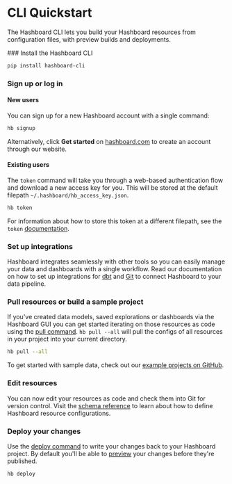 
# CLI Quickstart

The Hashboard CLI lets you build your Hashboard resources from configuration files, with preview builds and deployments.

<Steps>
### Install the Hashboard CLI

```bash copy
pip install hashboard-cli
```

### Sign up or log in

#### New users

You can sign up for a new Hashboard account with a single command:

```bash copy
hb signup
```

Alternatively, click <strong>Get started</strong> on [hashboard.com](https://hashboard.com) to create an account through our website.

#### Existing users

The `token` command will take you through a web-based authentication flow and download a new access key for you. This will be stored at
the default filepath `~/.hashboard/hb_access_key.json`.

```bash copy
hb token
```

For information about how to store this token at a different filepath, see the `token` [documentation](/docs/data-ops/cli/token).

### Set up integrations

Hashboard integrates seamlessly with other tools so you can easily manage your data and dashboards with a single workflow. Read our documentation on how to set up integrations for [dbt](./dbt-integration) and [Git](./git-integration) to connect Hashboard to your data pipeline.

### Pull resources or build a sample project

If you've created data models, saved explorations or dashboards via the Hashboard GUI you can get started iterating on those resources as code using the [pull command](./cli/pull). `hb pull --all` will pull the configs of all resources in your project into your current directory.

```bash copy
hb pull --all
```

To get started with sample data, check out our [example projects on GitHub](https://github.com/hashboard-hq/examples).

### Edit resources

You can now edit your resources as code and check them into Git for version control. Visit the [schema reference](./config-schema) to learn about how to define Hashboard resource configurations.

### Deploy your changes

Use the [deploy command](./cli/deploy) to write your changes back to your Hashboard project. By default you'll be able to [preview](./cli/preview) your changes before they're published.

```bash copy
hb deploy
```

</Steps>

